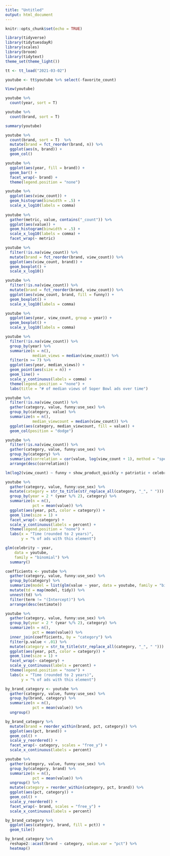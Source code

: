 ```yaml
---
title: "Untitled"
output: html_document
---
```


```r
knitr::opts_chunk$set(echo = TRUE)
```

```r
library(tidyverse)
library(tidytuesdayR)
library(scales)
library(broom)
library(tidytext)
theme_set(theme_light())

tt <- tt_load("2021-03-02")
```

```r
youtube <- tt$youtube %>% select(-favorite_count)

View(youtube)
```


```r
youtube %>% 
  count(year, sort = T)

youtube %>% 
  count(brand, sort = T)
```



```r
summary(youtube)

youtube %>% 
  count(brand, sort = T)  %>% 
  mutate(brand = fct_reorder(brand, n)) %>%
  ggplot(aes(n, brand)) +
  geom_col()

youtube %>% 
  ggplot(aes(year, fill = brand)) +
  geom_bar() +
  facet_wrap(~ brand) +
  theme(legend.position = "none")
```



```r
youtube %>% 
  ggplot(aes(view_count)) +
  geom_histogram(binwidth = .5) +
  scale_x_log10(labels = comma)
 
youtube %>% 
  gather(metric, value, contains("_count")) %>% 
  ggplot(aes(value)) +
  geom_histogram(binwidth = .5) +
  scale_x_log10(labels = comma) +
  facet_wrap(~ metric)
```



```r
youtube %>% 
  filter(!is.na(view_count)) %>% 
  mutate(brand = fct_reorder(brand, view_count)) %>% 
  ggplot(aes(view_count, brand)) +
  geom_boxplot() +
  scale_x_log10()

youtube %>% 
  filter(!is.na(view_count)) %>% 
  mutate(brand = fct_reorder(brand, view_count)) %>% 
  ggplot(aes(view_count, brand, fill = funny)) +
  geom_boxplot() +
  scale_x_log10(labels = comma)

youtube %>% 
  ggplot(aes(year, view_count, group = year)) +
  geom_boxplot() +
  scale_y_log10(labels = comma)
```



```r
youtube %>% 
  filter(!is.na(view_count)) %>% 
  group_by(year) %>% 
  summarize(n = n(), 
            median_views = median(view_count)) %>% 
  filter(n >= 7) %>% 
  ggplot(aes(year, median_views)) +
  geom_point(aes(size = n)) +
  geom_line() +
  scale_y_continuous(labels = comma) +
  theme(legend.position = "none") +
  labs(title = "# of median views of Soper Bowl ads over time")
```



```r
youtube %>% 
  filter(!is.na(view_count)) %>% 
  gather(category, value, funny:use_sex) %>% 
  group_by(category, value) %>% 
  summarize(n = n(), 
            median_viewcount = median(view_count)) %>% 
  ggplot(aes(category, median_viewcount, fill = value)) +
  geom_col(position = "dodge")

youtube %>% 
  filter(!is.na(view_count)) %>% 
  gather(category, value, funny:use_sex) %>% 
  group_by(category) %>% 
  summarize(correlation = cor(value, log(view_count + 1), method = "spearman")) %>% 
  arrange(desc(correlation))

lm(log2(view_count) ~ funny + show_product_quickly + patriotic + celebrity + danger + animals + use_sex, data = youtube) %>% summary()
```



```r
youtube %>% 
  gather(category, value, funny:use_sex) %>% 
  mutate(category = str_to_title(str_replace_all(category, "_", " "))) %>% 
  group_by(year = 2 * (year %/% 2), category) %>% 
  summarize(n = n(), 
            pct = mean(value)) %>% 
  ggplot(aes(year, pct, color = category)) +
  geom_line(size = 1) +
  facet_wrap(~ category) +
  scale_y_continuous(labels = percent) +
  theme(legend.position = "none") +
  labs(x = "Time (rounded to 2 years)", 
       y = "% of ads with this element")
```



```r
glm(celebrity ~ year, 
    data = youtube, 
    family = "binomial") %>% 
  summary()

coefficients <- youtube %>% 
  gather(category, value, funny:use_sex) %>%
  group_by(category) %>% 
  summarize(model = list(glm(value ~ year, data = youtube, family = "binomial"))) %>% 
  mutate(td = map(model, tidy)) %>% 
  unnest(td) %>% 
  filter(term != "(Intercept)") %>% 
  arrange(desc(estimate))
```



```r
youtube %>% 
  gather(category, value, funny:use_sex) %>% 
  group_by(year = 2 * (year %/% 2), category) %>% 
  summarize(n = n(), 
            pct = mean(value)) %>% 
  inner_join(coefficients, by = "category") %>% 
  filter(p.value < .01) %>% 
  mutate(category = str_to_title(str_replace_all(category, "_", " "))) %>% 
  ggplot(aes(year, pct, color = category)) +
  geom_line(size = 1) +
  facet_wrap(~ category) +
  scale_y_continuous(labels = percent) +
  theme(legend.position = "none") +
  labs(x = "Time (rounded to 2 years)", 
       y = "% of ads with this element")
```




```r
by_brand_category <- youtube %>% 
  gather(category, value, funny:use_sex) %>% 
  group_by(brand, category) %>% 
  summarize(n = n(), 
            pct = mean(value)) %>% 
  ungroup() 

by_brand_category %>% 
  mutate(brand = reorder_within(brand, pct, category)) %>% 
  ggplot(aes(pct, brand)) +
  geom_col() +
  scale_y_reordered() +
  facet_wrap(~ category, scales = "free_y") +
  scale_x_continuous(labels = percent)

youtube %>% 
  gather(category, value, funny:use_sex) %>% 
  group_by(category, brand) %>% 
  summarize(n = n(), 
            pct = mean(value)) %>% 
  ungroup() %>% 
  mutate(category = reorder_within(category, pct, brand)) %>% 
  ggplot(aes(pct, category)) +
  geom_col() +
  scale_y_reordered() +
  facet_wrap(~ brand, scales = "free_y") +
  scale_x_continuous(labels = percent)
```



```r
by_brand_category %>% 
  ggplot(aes(category, brand, fill = pct)) +
  geom_tile()

by_brand_category %>% 
  reshape2::acast(brand ~ category, value.var = "pct") %>% 
  heatmap()
  
```


